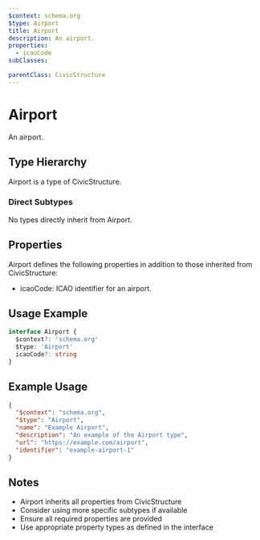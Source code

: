 ```yaml
---
$context: schema.org
$type: Airport
title: Airport
description: An airport.
properties:
  - icaoCode
subClasses:

parentClass: CivicStructure
---
```


# Airport

An airport.

## Type Hierarchy

Airport is a type of CivicStructure.

### Direct Subtypes

No types directly inherit from Airport.

## Properties

Airport defines the following properties in addition to those inherited from CivicStructure:

- icaoCode: ICAO identifier for an airport.

## Usage Example

```typescript
interface Airport {
  $context?: 'schema.org'
  $type: 'Airport'
  icaoCode?: string
}
```

## Example Usage

```json
{
  "$context": "schema.org",
  "$type": "Airport",
  "name": "Example Airport",
  "description": "An example of the Airport type",
  "url": "https://example.com/airport",
  "identifier": "example-airport-1"
}
```

## Notes

- Airport inherits all properties from CivicStructure
- Consider using more specific subtypes if available
- Ensure all required properties are provided
- Use appropriate property types as defined in the interface
